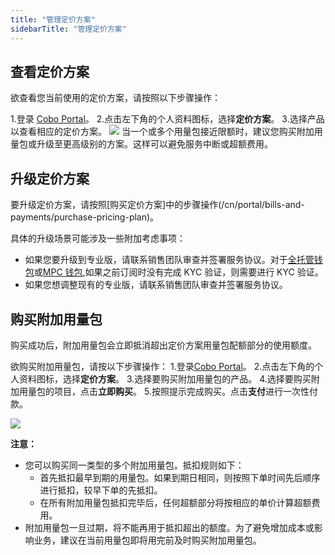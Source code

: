 ```yaml
---
title: "管理定价方案"
sidebarTitle: "管理定价方案"
---
```


## 查看定价方案

欲查看您当前使用的定价方案，请按照以下步骤操作：

1.登录 [Cobo Portal](https://portal.cobo.com/login)。
2.点击左下角的个人资料图标，选择**定价方案**。
3.选择产品以查看相应的定价方案。
<img src="/cn/images/bills-and-payments/view-cn.png" className="screenshot_full_screen"/>
当一个或多个用量包接近限额时，建议您购买附加用量包或升级至更高级别的方案。这样可以避免服务中断或超额费用。

## 升级定价方案
要升级定价方案，请按照[购买定价方案]中的步骤操作(/cn/portal/bills-and-payments/purchase-pricing-plan)。

具体的升级场景可能涉及一些附加考虑事项：
- 如果您要升级到专业版，请联系销售团队审查并签署服务协议。对于[全托管钱包](/cn/portal/custodial-wallets/introduction)或[MPC 钱包](/cn/portal/mpc-wallets/introduction),如果之前订阅时没有完成 KYC 验证，则需要进行 KYC 验证。
- 如果您想调整现有的专业版，请联系销售团队审查并签署服务协议。

## 购买附加用量包
购买成功后，附加用量包会立即抵消超出定价方案用量包配额部分的使用额度。

欲购买附加用量包，请按以下步骤操作：
1.登录[Cobo Portal](https://portal.cobo.com/login)。
2.点击左下角的个人资料图标，选择**定价方案**。
3.选择要购买附加用量包的产品。
4.选择要购买附加用量包的项目，点击**立即购买**。
5.按照提示完成购买。点击**支付**进行一次性付款。

<img src="/cn/images/bills-and-payments/add-on.png" className="screenshot_full_screen"/>

**注意：**
- 您可以购买同一类型的多个附加用量包。抵扣规则如下：
  - 首先抵扣最早到期的用量包。如果到期日相同，则按照下单时间先后顺序进行抵扣，较早下单的先抵扣。
  - 在所有附加用量包抵扣完毕后，任何超额部分将按相应的单价计算超额费用。
- 附加用量包一旦过期，将不能再用于抵扣超出的额度。为了避免增加成本或影响业务，建议在当前用量包即将用完前及时购买附加用量包。